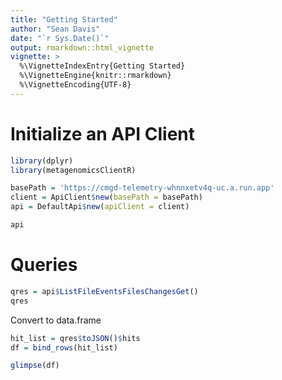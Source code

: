 ```yaml
---
title: "Getting Started"
author: "Sean Davis"
date: "`r Sys.Date()`"
output: rmarkdown::html_vignette
vignette: >
  %\VignetteIndexEntry{Getting Started}
  %\VignetteEngine{knitr::rmarkdown}
  %\VignetteEncoding{UTF-8}
---
```


# Initialize an API Client

```r
library(dplyr)
library(metagenomicsClientR)
```


```r
basePath = 'https://cmgd-telemetry-whnnxetv4q-uc.a.run.app'
client = ApiClient$new(basePath = basePath)
api = DefaultApi$new(apiClient = client)
```

```r
api
```



# Queries

```r
qres = api$ListFileEventsFilesChangesGet()
qres
```

Convert to data.frame

```r
hit_list = qres$toJSON()$hits
df = bind_rows(hit_list)
```

```r
glimpse(df)
```